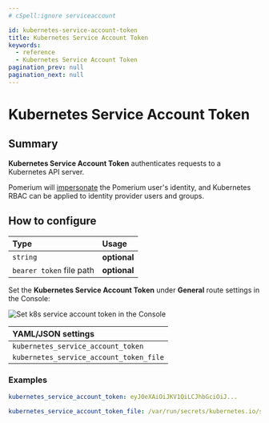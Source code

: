 ```yaml
---
# cSpell:ignore serviceaccount

id: kubernetes-service-account-token
title: Kubernetes Service Account Token
keywords:
  - reference
  - Kubernetes Service Account Token
pagination_prev: null
pagination_next: null
---
```



# Kubernetes Service Account Token

## Summary

**Kubernetes Service Account Token** authenticates requests to a Kubernetes API server.

Pomerium will [impersonate](https://kubernetes.io/docs/reference/access-authn-authz/authentication/#user-impersonation) the Pomerium user's identity, and Kubernetes RBAC can be applied to identity provider users and groups.

## How to configure

| **Type**                 | **Usage**    |
| :----------------------- | :----------- |
| `string`                 | **optional** |
| `bearer token` file path | **optional** |

<Tabs>
<TabItem value="Enterprise" label="Enterprise">

Set the **Kubernetes Service Account Token** under **General** route settings in the Console:

![Set k8s service account token in the Console](../img/routes/k8s/kubernetes-bearer-token.png)

</TabItem>
<TabItem value="Kubernetes" label="Kubernetes">

| **YAML**/**JSON** settings              |
| :-------------------------------------- |
| `kubernetes_service_account_token`      |
| `kubernetes_service_account_token_file` |

</TabItem>
</Tabs>

### Examples

```yaml
kubernetes_service_account_token: eyJ0eXAiOiJKV1QiLCJhbGciOiJ...

kubernetes_service_account_token_file: /var/run/secrets/kubernetes.io/serviceaccount/token
```
